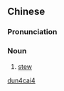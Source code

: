 {{also|炖菜}}
==Chinese==
{{zh-forms|s=炖菜}}

===Pronunciation===
{{zh-pron
|m=dùncài
|cat=n
}}

===Noun===
{{zh-noun}}

# [[stew]]

[[Category:zh:Foods|dun4cai4]]